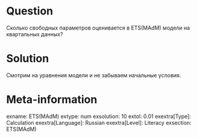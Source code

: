 Question
========

Сколько свободных параметров оценивается в ETS(MAdM) модели на квартальных данных?

Solution
========

Смотрим на уравнения модели и не забываем начальные условия. 

Meta-information
================
exname: ETS(MAdM)
extype: num
exsolution: 10
extol: 0.01
exextra[Type]: Calculation
exextra[Language]: Russian
exextra[Level]: Literacy
exsection: ETS(MAdM)

